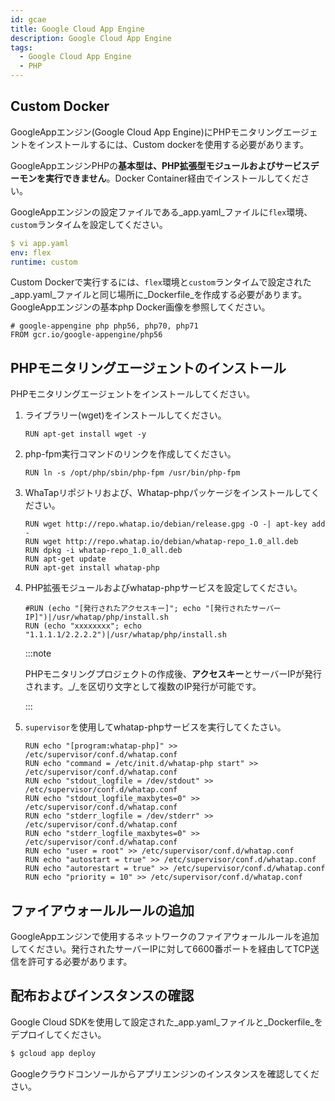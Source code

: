 ```yaml
---
id: gcae
title: Google Cloud App Engine
description: Google Cloud App Engine
tags:
  - Google Cloud App Engine
  - PHP
---
```


## Custom Docker

GoogleAppエンジン(Google Cloud App Engine)にPHPモニタリングエージェントをインストールするには、Custom dockerを使用する必要があります。 

GoogleAppエンジンPHPの**基本型は、PHP拡張型モジュールおよびサービスデーモンを実行できません**。Docker Container経由でインストールしてください。 

GoogleAppエンジンの設定ファイルである_app.yaml_ファイルに`flex`環境、`custom`ランタイムを設定してください。

```yaml title=SH
$ vi app.yaml
env: flex
runtime: custom
```

Custom Dockerで実行するには、`flex`環境と`custom`ランタイムで設定された_app.yaml_ファイルと同じ場所に_Dockerfile_を作成する必要があります。GoogleAppエンジンの基本php Docker画像を参照してください。

```docker title=Docker
# google-appengine php php56, php70, php71
FROM gcr.io/google-appengine/php56
```

## PHPモニタリングエージェントのインストール

PHPモニタリングエージェントをインストールしてください。

1. ライブラリー(wget)をインストールしてください。

   ```docker
   RUN apt-get install wget -y
   ```

2. php-fpm実行コマンドのリンクを作成してください。

   ```docker
   RUN ln -s /opt/php/sbin/php-fpm /usr/bin/php-fpm
   ```

3. WhaTapリポジトリおよび、Whatap-phpパッケージをインストールしてください。

   ```docker
   RUN wget http://repo.whatap.io/debian/release.gpg -O -| apt-key add -
   RUN wget http://repo.whatap.io/debian/whatap-repo_1.0_all.deb
   RUN dpkg -i whatap-repo_1.0_all.deb
   RUN apt-get update
   RUN apt-get install whatap-php
   ```

4. PHP拡張モジュールおよびwhatap-phpサービスを設定してください。

   ```docker
   #RUN (echo "[発行されたアクセスキー]"; echo "[発行されたサーバーIP]")|/usr/whatap/php/install.sh
   RUN (echo "xxxxxxxx"; echo "1.1.1.1/2.2.2.2")|/usr/whatap/php/install.sh
   ```

   :::note

   PHPモニタリングプロジェクトの作成後、**アクセスキー**とサーバーIPが発行されます。_/_を区切り文字として複数のIP発行が可能です。

   :::

5. `supervisor`を使用してwhatap-phpサービスを実行してくたさい。

   ```docker
   RUN echo "[program:whatap-php]" >> /etc/supervisor/conf.d/whatap.conf
   RUN echo "command = /etc/init.d/whatap-php start" >> /etc/supervisor/conf.d/whatap.conf
   RUN echo "stdout_logfile = /dev/stdout" >> /etc/supervisor/conf.d/whatap.conf
   RUN echo "stdout_logfile_maxbytes=0" >> /etc/supervisor/conf.d/whatap.conf
   RUN echo "stderr_logfile = /dev/stderr" >> /etc/supervisor/conf.d/whatap.conf
   RUN echo "stderr_logfile_maxbytes=0" >> /etc/supervisor/conf.d/whatap.conf
   RUN echo "user = root" >> /etc/supervisor/conf.d/whatap.conf
   RUN echo "autostart = true" >> /etc/supervisor/conf.d/whatap.conf
   RUN echo "autorestart = true" >> /etc/supervisor/conf.d/whatap.conf
   RUN echo "priority = 10" >> /etc/supervisor/conf.d/whatap.conf
   ```

## ファイアウォールルールの追加

GoogleAppエンジンで使用するネットワークのファイアウォールルールを追加してください。発行されたサーバーIPに対して6600番ポートを経由してTCP送信を許可する必要があります。

## 配布およびインスタンスの確認

Google Cloud SDKを使用して設定された_app.yaml_ファイルと_Dockerfile_をデプロイしてください。

```bash title=SH
$ gcloud app deploy
```

Googleクラウドコンソールからアプリエンジンのインスタンスを確認してください。
